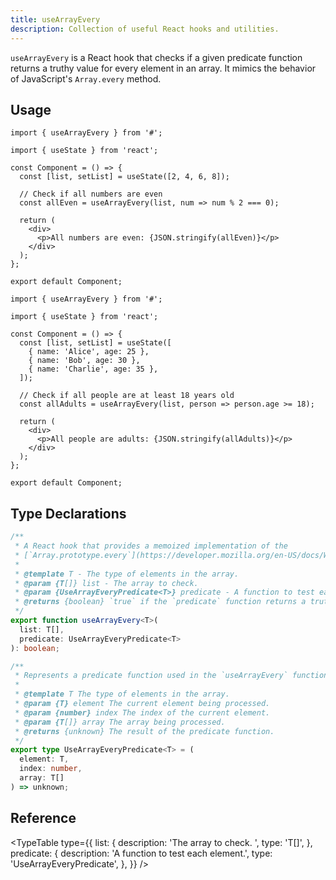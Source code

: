 ```yaml
---
title: useArrayEvery
description: Collection of useful React hooks and utilities.
---
```


`useArrayEvery` is a React hook that checks if a given predicate function returns a truthy value for every element in an array. It mimics the behavior of JavaScript's `Array.every` method.

## Usage

```tsx
import { useArrayEvery } from '#';

import { useState } from 'react';

const Component = () => {
  const [list, setList] = useState([2, 4, 6, 8]);

  // Check if all numbers are even
  const allEven = useArrayEvery(list, num => num % 2 === 0);

  return (
    <div>
      <p>All numbers are even: {JSON.stringify(allEven)}</p>
    </div>
  );
};

export default Component;
```

```tsx
import { useArrayEvery } from '#';

import { useState } from 'react';

const Component = () => {
  const [list, setList] = useState([
    { name: 'Alice', age: 25 },
    { name: 'Bob', age: 30 },
    { name: 'Charlie', age: 35 },
  ]);

  // Check if all people are at least 18 years old
  const allAdults = useArrayEvery(list, person => person.age >= 18);

  return (
    <div>
      <p>All people are adults: {JSON.stringify(allAdults)}</p>
    </div>
  );
};

export default Component;
```

## Type Declarations

```typescript
/**
 * A React hook that provides a memoized implementation of the
 * [`Array.prototype.every`](https://developer.mozilla.org/en-US/docs/Web/JavaScript/Reference/Global_Objects/Array/every) method.
 *
 * @template T - The type of elements in the array.
 * @param {T[]} list - The array to check.
 * @param {UseArrayEveryPredicate<T>} predicate - A function to test each element.
 * @returns {boolean} `true` if the `predicate` function returns a truthy value for every element from the array. Otherwise, `false`.
 */
export function useArrayEvery<T>(
  list: T[],
  predicate: UseArrayEveryPredicate<T>
): boolean;

/**
 * Represents a predicate function used in the `useArrayEvery` function.
 *
 * @template T The type of elements in the array.
 * @param {T} element The current element being processed.
 * @param {number} index The index of the current element.
 * @param {T[]} array The array being processed.
 * @returns {unknown} The result of the predicate function.
 */
export type UseArrayEveryPredicate<T> = (
  element: T,
  index: number,
  array: T[]
) => unknown;
```

## Reference

<TypeTable
  type={{
    list: {
      description: 'The array to check. ',
      type: 'T[]',
    },
    predicate: {
      description: 'A function to test each element.',
      type: 'UseArrayEveryPredicate<T>',
    },
  }}
/>
